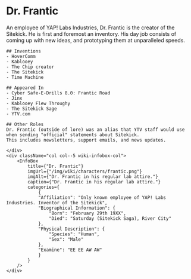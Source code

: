 
# Dr. Frantic 

<div className="row wiki-parent">
    <div className="col col-7 wiki-content-col">
    An employee of YAP! Labs Industries, Dr. Frantic is the creator of the Sitekick. 
    He is first and foremost an inventory. His day job consists of coming up with new ideas, and prototyping them at unparalleled speeds.


    ## Inventions
    - HoverComm
    - Kablooey
    - The Chip creator
    - The Sitekick
    - Time Machine

    ## Appeared In
    - Cyber Safe-E-Drills 8.0: Frantic Road
    - Jinx
    - Kablooey Flew Throughy
    - The Sitekick Sage
    - YTV.com

    ## Other Roles
    Dr. Frantic (outside of lore) was an alias that YTV staff would use when sending "official" statements about Sitekick.  
    This includes newsletters, support emails, and news updates.

    </div>
    <div className="col col--5 wiki-infobox-col">
        <InfoBox 
            title={"Dr. Frantic"}
            imgUrl={"/img/wiki/characters/frantic.png"}
            imgAlt={"Dr. Frantic in his regular lab attire."}
            caption={"Dr. Frantic in his regular lab attire."}
            categories={
                {
                "Affiliation": "Only known employee of YAP! Labs Industries. Inventor of the Sitekick",
                "Biographical Information": {
                    "Born": "February 29th 19XX",
                    "Died": "Saturday (Sitekick Saga), River City"
                },
                "Physical Description": {
                    "Species": "Human",
                    "Sex": "Male"
                },
                "Examine": "EE EE AW AW"
                }
            }
        />
    </div>
</div>

